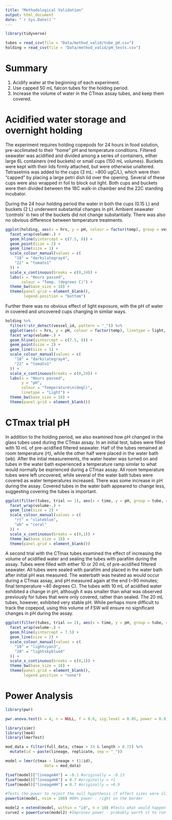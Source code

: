 ```yaml
---
title: "Methodological Validation"
output: html_document
date: "`r Sys.Date()`"
---
```


```r
library(tidyverse)

tubes = read_csv(file = "Data/method_valid/tube_pH.csv")
holding = read_csv(file = "Data/method_valid/pH_tests.csv")
```

# Summary
1. Acidify water at the beginning of each experiment. 
2. Use capped 50 mL falcon tubes for the holding period. 
3. Increase the volume of water in the CTmax assay tubes, and keep them covered. 

# Acidified water storage and overnight holding   
The experiment requires holding copepods for 24 hours in food solution, pre-acclimated to their "home" pH and temperature conditions. Filtered seawater was acidified and divided among a series of containers, either large 6L containers (red buckets) or small cups (150 mL volumes). Buckets were kept with their lids firmly attached, but were otherwise unaltered. Tetraselmis was added to the cups (3 mL: ~800 ugC/L), which were then "capped" by placing a large petri dish lid over the opening. Several of these cups were also wrapped in foil to block out light. Both cups and buckets were then divided between the 18C walk-in chamber and the 22C standing incubator.   

During the 24 hour holding period the water in both the cups (0.15 L) and buckets (2 L) underwent substantial changes in pH. Ambient seawater 'controls' in two of the buckets did not change substantially. There was also no obvious difference between temperature treatments. 

```r
ggplot(holding, aes(x = hrs, y = pH, colour = factor(temp), group = vessel_id)) + 
  facet_wrap(volume~.) + 
  geom_hline(yintercept = c(7.5, 8)) + 
  geom_point(size = 2) +
  geom_line(size = 1) + 
  scale_colour_manual(values = c(
    "18" = "darkslategray4", 
    "22" = "tomato1"
  )) + 
  scale_x_continuous(breaks = c(0,24)) +
  labs(x = "Hours passed",
       colour = "Temp. (degrees C)") + 
  theme_bw(base_size = 18) + 
  theme(panel.grid = element_blank(),
        legend.position = "bottom")
```

Further there was no obvious effect of light exposure, with the pH of water in covered and uncovered cups changing in similar ways. 
```r
holding %>%  
  filter(!str_detect(vessel_id, pattern = "_")) %>% 
  ggplot(aes(x = hrs, y = pH, colour = factor(temp), linetype = light, group = vessel_id)) + 
  facet_wrap(volume~.) + 
  geom_hline(yintercept = c(7.5, 8)) + 
  geom_point(size = 2) +
  geom_line(size = 1) + 
  scale_colour_manual(values = c(
    "18" = "darkslategray4", 
    "22" = "tomato1"
  )) + 
  scale_x_continuous(breaks = c(0,24)) +
  labs(x = "Hours passed", 
       y = "pH", 
       colour = "Temperature\n(degC)",
       linetype = "Light") + 
  theme_bw(base_size = 18) + 
  theme(panel.grid = element_blank())
```

# CTmax trial pH 
In addition to the holding period, we also examined how pH changed in the glass tubes used during the CTmax assay. In an initial test, tubes were filled with 10 mL of pre-acidified filtered seawater. Half of the tubes remained at room temperature (rt), while the other half were placed in the water bath (wb). After the intial measurements, the water heater was turned on and tubes in the water bath experienced a temperature ramp similar to what would normally be exprienced during a CTmax assay. All room temperature tubes were left uncovered, while several of the water bath tubes were covered as water temperatures increased. There was some increase in pH during the assay. Covered tubes in the water bath appeared to change less, suggesting covering the tubes is important. 
```r
ggplot(filter(tubes, trial == 1), aes(x = time, y = pH, group = tube, colour = temp, linetype = cover)) + 
  facet_wrap(volume~.) +  
  geom_line(size = 2) + 
  scale_colour_manual(values = c(
    "rt" = "slateblue",
    "wb" = "coral"
  )) + 
  scale_x_continuous(breaks = c(0,1)) + 
  theme_bw(base_size = 18) + 
  theme(panel.grid = element_blank())
```

A second trial with the CTmax tubes examined the effect of increasing the volume of acidified water and sealing the tubes with parafilm during the assay. Tubes were filled with either 10 or 20 mL of pre-acidified filtered seawater. All tubes were sealed with parafilm and placed in the water bath after initial pH was measured. The waterbath was heated as would occur during a CTmax assay, and pH measured again at the end (~90 minutes; final temperature ~40 degrees C). The tubes with 10 mL of acidified water exhibited a change in pH, although it was smaller than what was observed previously for tubes that were only covered, rather than sealed. The 20 mL tubes, however, exhibited very stable pH. While perhaps more difficult to track the copepod, using this volume of FSW will ensure no significant changes in pH during the assay. 
```r
ggplot(filter(tubes, trial == 2), aes(x = time, y = pH, group = tube, colour = factor(volume))) + 
  facet_wrap(volume~.) +
  geom_hline(yintercept = 7.5) + 
  geom_line(size = 2) + 
  scale_colour_manual(values = c(
    "10" = "lightcyan3",
    "20" = "lightskyblue4"
  )) + 
  scale_x_continuous(breaks = c(0,1)) + 
  theme_bw(base_size = 18) + 
  theme(panel.grid = element_blank(),
        legend.position = "none")
```

# Power Analysis
```r
library(pwr)

pwr.anova.test(k = 4, n = NULL, f = 0.6, sig.level = 0.05, power = 0.9)
```

```r
library(simr)
library(lme4)
library(lmerTest)

mod_data = filter(full_data, ctmax > 33 & length > 0.72) %>% 
  mutate(id = paste(lineage, replicate, sep = "_")) 

model = lmer(ctmax ~ lineage + (1|id), 
                 data = mod_data)

fixef(model)["lineageAH"] = -0.1 #originally = -0.13
fixef(model)["lineageHA"] = 0.7 #originally = +1
fixef(model)["lineageHH"] = 0.7 #originally = +0.9

#Tests the power to reject the null hypothesis if effect sizes were slightly smaller than observed; 80% power is the typical (arbitrary) threshold for sufficient power
powerSim(model, nsim = 100) #80% power - right on the border

model2 = extend(model, within = "id", n = 10) #Tests what would happen if sample size within lineages was increased slightly
curve2 = powerCurve(model2) #Improves power - probably worth it to run a couple more replicates
```